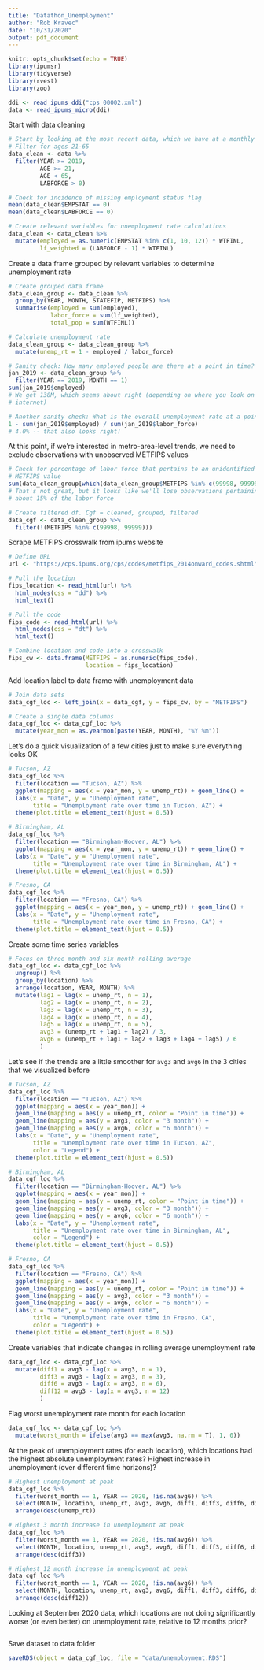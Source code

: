 ```yaml
---
title: "Datathon_Unemployment"
author: "Rob Kravec"
date: "10/31/2020"
output: pdf_document
---
```


```r
knitr::opts_chunk$set(echo = TRUE)
library(ipumsr)
library(tidyverse)
library(rvest)
library(zoo)
```

```r
ddi <- read_ipums_ddi("cps_00002.xml")
data <- read_ipums_micro(ddi)
```

Start with data cleaning

```r
# Start by looking at the most recent data, which we have at a monthly level
# Filter for ages 21-65
data_clean <- data %>% 
  filter(YEAR >= 2019,
         AGE >= 21,
         AGE < 65,
         LABFORCE > 0)

# Check for incidence of missing employment status flag
mean(data_clean$EMPSTAT == 0)
mean(data_clean$LABFORCE == 0)

# Create relevant variables for unemployment rate calculations
data_clean <- data_clean %>% 
  mutate(employed = as.numeric(EMPSTAT %in% c(1, 10, 12)) * WTFINL,
         lf_weighted = (LABFORCE - 1) * WTFINL)
```

Create a data frame grouped by relevant variables to determine unemployment rate

```r
# Create grouped data frame
data_clean_group <- data_clean %>% 
  group_by(YEAR, MONTH, STATEFIP, METFIPS) %>% 
  summarise(employed = sum(employed),
            labor_force = sum(lf_weighted),
            total_pop = sum(WTFINL))

# Calculate unemployment rate
data_clean_group <- data_clean_group %>% 
  mutate(unemp_rt = 1 - employed / labor_force)

# Sanity check: How many employed people are there at a point in time?
jan_2019 <- data_clean_group %>% 
  filter(YEAR == 2019, MONTH == 1)
sum(jan_2019$employed)
# We get 138M, which seems about right (depending on where you look on the 
# internet)

# Another sanity check: What is the overall unemployment rate at a point in time?
1 - sum(jan_2019$employed) / sum(jan_2019$labor_force)
# 4.0% -- that also looks right!
```

At this point, if we're interested in metro-area-level trends, we need to 
exclude observations with unobserved METFIPS values

```r
# Check for percentage of labor force that pertains to an unidentified 
# METFIPS value
sum(data_clean_group[which(data_clean_group$METFIPS %in% c(99998, 99999)),]$labor_force) / sum(data_clean_group$labor_force)
# That's not great, but it looks like we'll lose observations pertaining to 
# about 15% of the labor force

# Create filtered df. Cgf = cleaned, grouped, filtered
data_cgf <- data_clean_group %>% 
  filter(!(METFIPS %in% c(99998, 99999)))
```

Scrape METFIPS crosswalk from ipums website

```r
# Define URL
url <- "https://cps.ipums.org/cps/codes/metfips_2014onward_codes.shtml"

# Pull the location
fips_location <- read_html(url) %>% 
  html_nodes(css = "dd") %>% 
  html_text()

# Pull the code
fips_code <- read_html(url) %>% 
  html_nodes(css = "dt") %>% 
  html_text()

# Combine location and code into a crosswalk
fips_cw <- data.frame(METFIPS = as.numeric(fips_code), 
                      location = fips_location)
```

Add location label to data frame with unemployment data

```r
# Join data sets
data_cgf_loc <- left_join(x = data_cgf, y = fips_cw, by = "METFIPS")

# Create a single data columns
data_cgf_loc <- data_cgf_loc %>% 
  mutate(year_mon = as.yearmon(paste(YEAR, MONTH), "%Y %m"))
```

Let's do a quick visualization of a few cities just to make sure everything 
looks OK

```r
# Tucson, AZ
data_cgf_loc %>% 
  filter(location == "Tucson, AZ") %>% 
  ggplot(mapping = aes(x = year_mon, y = unemp_rt)) + geom_line() +
  labs(x = "Date", y = "Unemployment rate",
       title = "Unemployment rate over time in Tucson, AZ") +
  theme(plot.title = element_text(hjust = 0.5))

# Birmingham, AL
data_cgf_loc %>% 
  filter(location == "Birmingham-Hoover, AL") %>% 
  ggplot(mapping = aes(x = year_mon, y = unemp_rt)) + geom_line() +
  labs(x = "Date", y = "Unemployment rate",
       title = "Unemployment rate over time in Birmingham, AL") +
  theme(plot.title = element_text(hjust = 0.5))

# Fresno, CA
data_cgf_loc %>% 
  filter(location == "Fresno, CA") %>% 
  ggplot(mapping = aes(x = year_mon, y = unemp_rt)) + geom_line() +
  labs(x = "Date", y = "Unemployment rate",
       title = "Unemployment rate over time in Fresno, CA") +
  theme(plot.title = element_text(hjust = 0.5))
```

Create some time series variables

```r
# Focus on three month and six month rolling average
data_cgf_loc <- data_cgf_loc %>% 
  ungroup() %>% 
  group_by(location) %>% 
  arrange(location, YEAR, MONTH) %>% 
  mutate(lag1 = lag(x = unemp_rt, n = 1),
         lag2 = lag(x = unemp_rt, n = 2),
         lag3 = lag(x = unemp_rt, n = 3),
         lag4 = lag(x = unemp_rt, n = 4),
         lag5 = lag(x = unemp_rt, n = 5),
         avg3 = (unemp_rt + lag1 + lag2) / 3,
         avg6 = (unemp_rt + lag1 + lag2 + lag3 + lag4 + lag5) / 6
         )
```

Let's see if the trends are a little smoother for `avg3` and `avg6` in the 3
cities that we visualized before

```r
# Tucson, AZ
data_cgf_loc %>% 
  filter(location == "Tucson, AZ") %>% 
  ggplot(mapping = aes(x = year_mon)) + 
  geom_line(mapping = aes(y = unemp_rt, color = "Point in time")) +
  geom_line(mapping = aes(y = avg3, color = "3 month")) +
  geom_line(mapping = aes(y = avg6, color = "6 month")) +
  labs(x = "Date", y = "Unemployment rate",
       title = "Unemployment rate over time in Tucson, AZ",
       color = "Legend") +
  theme(plot.title = element_text(hjust = 0.5))

# Birmingham, AL
data_cgf_loc %>% 
  filter(location == "Birmingham-Hoover, AL") %>% 
  ggplot(mapping = aes(x = year_mon)) + 
  geom_line(mapping = aes(y = unemp_rt, color = "Point in time")) +
  geom_line(mapping = aes(y = avg3, color = "3 month")) +
  geom_line(mapping = aes(y = avg6, color = "6 month")) +
  labs(x = "Date", y = "Unemployment rate",
       title = "Unemployment rate over time in Birmingham, AL",
       color = "Legend") +
  theme(plot.title = element_text(hjust = 0.5))

# Fresno, CA
data_cgf_loc %>% 
  filter(location == "Fresno, CA") %>% 
  ggplot(mapping = aes(x = year_mon)) + 
  geom_line(mapping = aes(y = unemp_rt, color = "Point in time")) +
  geom_line(mapping = aes(y = avg3, color = "3 month")) +
  geom_line(mapping = aes(y = avg6, color = "6 month")) +
  labs(x = "Date", y = "Unemployment rate",
       title = "Unemployment rate over time in Fresno, CA",
       color = "Legend") +
  theme(plot.title = element_text(hjust = 0.5))
```

Create variables that indicate changes in rolling average unemployment rate

```r
data_cgf_loc <- data_cgf_loc %>% 
  mutate(diff1 = avg3 - lag(x = avg3, n = 1),
         diff3 = avg3 - lag(x = avg3, n = 3),
         diff6 = avg3 - lag(x = avg3, n = 6),
         diff12 = avg3 - lag(x = avg3, n = 12)
         )
```

Flag worst unemployment rate month for each location

```r
data_cgf_loc <- data_cgf_loc %>% 
  mutate(worst_month = ifelse(avg3 == max(avg3, na.rm = T), 1, 0))
```

At the peak of unemployment rates (for each location), which locations had the
highest absolute unemployment rates? Highest increase in unemployment (over 
different time horizons)?

```r
# Highest unemployment at peak
data_cgf_loc %>% 
  filter(worst_month == 1, YEAR == 2020, !is.na(avg6)) %>% 
  select(MONTH, location, unemp_rt, avg3, avg6, diff1, diff3, diff6, diff12) %>% 
  arrange(desc(unemp_rt))

# Highest 3 month increase in unemployment at peak
data_cgf_loc %>% 
  filter(worst_month == 1, YEAR == 2020, !is.na(avg6)) %>% 
  select(MONTH, location, unemp_rt, avg3, avg6, diff1, diff3, diff6, diff12) %>% 
  arrange(desc(diff3))

# Highest 12 month increase in unemployment at peak
data_cgf_loc %>% 
  filter(worst_month == 1, YEAR == 2020, !is.na(avg6)) %>% 
  select(MONTH, location, unemp_rt, avg3, avg6, diff1, diff3, diff6, diff12) %>% 
  arrange(desc(diff12))
```

Looking at September 2020 data, which locations are not doing significantly 
worse (or even better) on unemployment rate, relative to 12 months prior?

```r

```

Save dataset to data folder

```r
saveRDS(object = data_cgf_loc, file = "data/unemployment.RDS")
```

